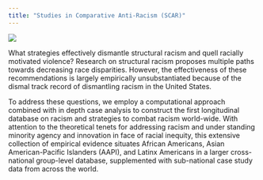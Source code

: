```yaml
---
title: "Studies in Comparative Anti-Racism (SCAR)"
---
```


![](images/getty1.jpg)

What strategies effectively dismantle structural racism and quell racially motivated violence? Research on structural racism proposes multiple paths towards decreasing race disparities. However, the effectiveness of these recommendations is largely empirically unsubstantiated because of the dismal track record of dismantling racism in the United States.

To address these questions, we employ a computational approach combined with in depth
case analysis to construct the first longitudinal database on racism and strategies to combat racism world-wide. With attention to the theoretical tenets for addressing racism and under standing minority agency and innovation in face of racial inequity, this extensive collection of empirical evidence situates African Americans, Asian American-Pacific Islanders (AAPI), and Latinx Americans in a larger cross-national group-level database, supplemented with sub-national case study data from across the world.

